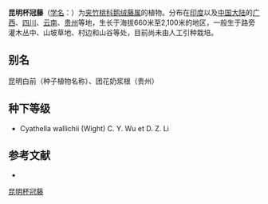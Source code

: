 {{Speciesbox
| name = 昆明杯冠藤
| status = 
| status_system = 
| image =
| genus = Cynanchum
| species = wallichii
| authority = Wight
}}

'''昆明杯冠藤'''（[[学名|学名]]：{{lang|la|''Cynanchum wallichii''}}）为[[夹竹桃科|夹竹桃科]][[鹅绒藤属|鹅绒藤属]]的植物。分布在[[印度|印度]]以及[[中国大陆|中国大陆]]的[[广西|广西]]、[[四川|四川]]、[[云南|云南]]、[[贵州|贵州]]等地，生长于海拔660米至2,100米的地区，一般生于路旁灌木丛中、山坡草地、村边和山谷等处，目前尚未由人工引种栽培。

== 别名 ==
昆明白前（种子植物名称）、团花奶浆根（贵州）

== 种下等级 ==
* Cyathella wallichii (Wight) C. Y. Wu et D. Z. Li

== 参考文献 ==
<div class="references-small">
* {{cite web| url =http://www.bioinfo.cn/db05/KmzwSpecies.php?action=view&id=254| title =昆明杯冠藤| work =《中国高等植物数据库全库》| publisher =中国科学院微生物研究所| author =昆明植物研究所| accessdate =2009-02-21| deadurl =yes| archiveurl =https://web.archive.org/web/20160305072742/http://www.bioinfo.cn/db05/KmzwSpecies.php?action=view&id=254| archivedate =2016-03-05}}
</div>
{{Taxonbar|from=Q11087431}}

[[Category:鹅绒藤属|昆明杯冠藤]]


{{植物小作品}}